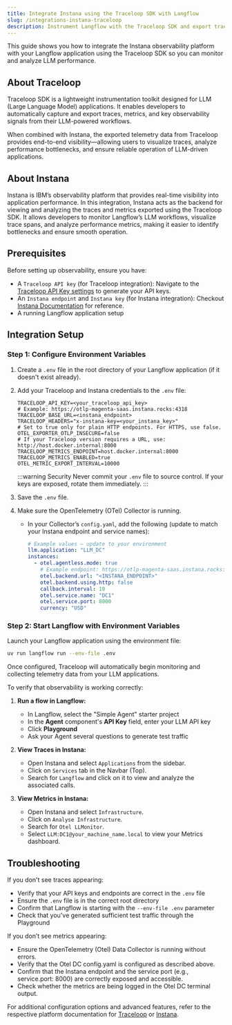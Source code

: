 ```yaml
---
title: Integrate Instana using the Traceloop SDK with Langflow
slug: /integrations-instana-traceloop
description: Instrument Langflow with the Traceloop SDK and export traces and metrics to Instana using OpenTelemetry.
---
```


This guide shows you how to integrate the Instana observability platform with your Langflow application using the Traceloop SDK so you can monitor and analyze LLM performance.
## About Traceloop

Traceloop SDK is a lightweight instrumentation toolkit designed for LLM (Large Language Model) applications. It enables developers to automatically capture and export traces, metrics, and key observability signals from their LLM-powered workflows.

When combined with Instana, the exported telemetry data from Traceloop provides end-to-end visibility—allowing users to visualize traces, analyze performance bottlenecks, and ensure reliable operation of LLM-driven applications.

## About Instana

Instana is IBM’s observability platform that provides real-time visibility into application performance. In this integration, Instana acts as the backend for viewing and analyzing the traces and metrics exported using the Traceloop SDK. It allows developers to monitor Langflow’s LLM workflows, visualize trace spans, and analyze performance metrics, making it easier to identify bottlenecks and ensure smooth operation.

## Prerequisites

Before setting up observability, ensure you have:
- A `Traceloop API key` (for Traceloop integration): Navigate to the [Traceloop API Key settings](https://app.traceloop.com/settings/api-keys) to generate  your API keys.
- An `Instana endpoint` and `Instana key` (for Instana integration): Checkout [Instana Documentation](https://www.ibm.com/docs/en/instana-observability/1.0.302) for reference.
- A running Langflow application setup

## Integration Setup
### Step 1: Configure Environment Variables
1. Create a `.env` file in the root directory of your Langflow application (if it doesn't exist already).
2. Add your Traceloop and Instana credentials to the `.env` file:

   ```dotenv
   TRACELOOP_API_KEY=<your_traceloop_api_key>
   # Example: https://otlp-magenta-saas.instana.rocks:4318
   TRACELOOP_BASE_URL=<instana_endpoint>
   TRACELOOP_HEADERS="x-instana-key=<your_instana_key>"
   # Set to true only for plain HTTP endpoints. For HTTPS, use false.
   OTEL_EXPORTER_OTLP_INSECURE=false
   # If your Traceloop version requires a URL, use: http://host.docker.internal:8000
   TRACELOOP_METRICS_ENDPOINT=host.docker.internal:8000
   TRACELOOP_METRICS_ENABLED=true
   OTEL_METRIC_EXPORT_INTERVAL=10000
   ```

   :::warning Security
   Never commit your `.env` file to source control. If your keys are exposed, rotate them immediately.
   :::

3. Save the `.env` file.
4. Make sure the OpenTelemetry (OTel) Collector is running.
   - In your Collector’s `config.yaml`, add the following (update to match your Instana endpoint and service names):
     ```yaml
     # Example values — update to your environment
     llm.application: "LLM_DC"
     instances:
       - otel.agentless.mode: true
         # Example endpoint: https://otlp-magenta-saas.instana.rocks:4318
         otel.backend.url: "<INSTANA_ENDPOINT>"
         otel.backend.using.http: false
         callback.interval: 10
         otel.service.name: "DC1"
         otel.service.port: 8000
         currency: "USD"
     ```

### Step 2: Start Langflow with Environment Variables
Launch your Langflow application using the environment file:
```bash
uv run langflow run --env-file .env
```

Once configured, Traceloop will automatically begin monitoring and collecting telemetry data from your LLM applications.

To verify that observability is working correctly:

1. **Run a flow in Langflow:**
   - In Langflow, select the "Simple Agent" starter project
   - In the **Agent** component's **API Key** field, enter your LLM API key
   - Click **Playground**
   - Ask your Agent several questions to generate test traffic

2. **View Traces in Instana:**
   - Open Instana and select `Applications` from the sidebar.
   - Click on `Services` tab in the Navbar (Top).
   - Search for `Langflow` and click on it to view and analyze the associated calls.

3. **View Metrics in Instana:**
   - Open Instana and select `Infrastructure`.
   - Click on `Analyse Infrastructure`.
   - Search for `Otel LLMonitor`.
   - Select `LLM:DC1@your_machine_name.local` to view your Metrics dashboard.

## Troubleshooting

If you don't see traces appearing:
- Verify that your API keys and endpoints are correct in the `.env` file
- Ensure the `.env` file is in the correct root directory
- Confirm that Langflow is starting with the `--env-file .env` parameter
- Check that you've generated sufficient test traffic through the Playground

If you don’t see metrics appearing:
- Ensure the OpenTelemetry (Otel) Data Collector is running without errors.
- Verify that the Otel DC config.yaml is configured as described above.
- Confirm that the Instana endpoint and the service port (e.g., service.port: 8000) are correctly exposed and accessible.
- Check whether the metrics are being logged in the Otel DC terminal output.

For additional configuration options and advanced features, refer to the respective platform documentation for [Traceloop](https://www.traceloop.com/docs/introduction) or [Instana](https://www.ibm.com/docs/en/instana-observability/current).